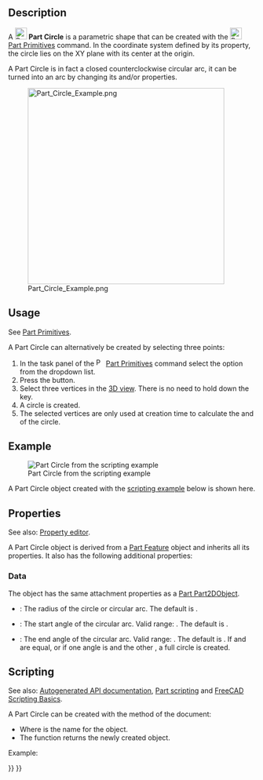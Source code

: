 <languages/>

{{Docnav
|[[Part_Spiral|Spiral]]
|[[Part_Ellipse|Ellipse]]
|[[Part_Workbench|Part]]
|IconL=Part_Spiral.svg
|IconR=Part_Ellipse.svg
|IconC=Workbench_Part.svg
}}

{{GuiCommand
|Name=Part Circle
|MenuLocation=Part → [[Part_Primitives|Create primitives]] → Circle
|Workbenches=[[Part_Workbench|Part]], [[OpenSCAD_Workbench|OpenSCAD]]
|SeeAlso=[[Part_Primitives|Part Primitives]]
}}

== Description ==

A [[Image:Part_Circle.svg|24px]] '''Part Circle''' is a parametric shape that can be created with the [[Image:Part_Primitives.svg|24px]] [[Part_Primitives|Part Primitives]] command. In the coordinate system defined by its {{PropertyData|Placement}} property, the circle lies on the XY plane with its center at the origin.

A Part Circle is in fact a closed counterclockwise circular arc, it can be turned into an arc by changing its {{PropertyData|Angle1}} and/or {{PropertyData|Angle2}} properties.

[[Image:Part_Circle_Example.png|400px]]

==Usage==

See [[Part_Primitives#Usage|Part Primitives]].

A Part Circle can alternatively be created by selecting three points:
# In the task panel of the [[Image:Part_Primitives.svg|16px]] [[Part_Primitives|Part Primitives]] command select the {{MenuCommand|[[Image:Part_Circle.svg|16px]] Circle}} option from the dropdown list.
# Press the {{Button|From three points}} button.
# Select three vertices in the [[3D_view|3D view]]. There is no need to hold down the {{KEY|Ctrl}} key.
# A circle is created.
# The selected vertices are only used at creation time to calculate the {{PropertyData|Radius}} and {{PropertyData|Placement}} of the circle.

== Example ==

[[Image:Part_Circle_Scripting_Example.png|thumb|Part Circle from the scripting example]]

A Part Circle object created with the [[#Scripting|scripting example]] below is shown here.

==Properties==

See also: [[Property_editor|Property editor]].

A Part Circle object is derived from a [[Part_Feature|Part Feature]] object and inherits all its properties. It also has the following additional properties:

=== Data ===

{{TitleProperty|Attachment}}

The object has the same attachment properties as a [[Part_Part2DObject#Data|Part Part2DObject]].

{{TitleProperty|Base}}

* {{PropertyData|Radius|Length}}: The radius of the circle or circular arc. The default is {{Value|2mm}}.
* {{PropertyData|Angle1|Angle}}: The start angle of the circular arc. Valid range: {{Value|0° &lt; value &lt;&#61; 360°}}. The default is {{Value|0°}}.
* {{PropertyData|Angle2|Angle}}: The end angle of the circular arc. Valid range: {{Value|0° &lt; value &lt;&#61; 360°}}. The default is {{Value|360°}}. If {{PropertyData|Angle1}} and {{PropertyData|Angle2}} are equal, or if one angle is {{Value|0°}} and the other {{Value|360°}}, a full circle is created.

== Scripting ==

See also: [https://freecad.github.io/SourceDoc/ Autogenerated API documentation], [[Part_scripting|Part scripting]] and [[FreeCAD_Scripting_Basics|FreeCAD Scripting Basics]].

A Part Circle can be created with the {{Incode|addObject()}} method of the document:

{{Code|code=
circle = FreeCAD.ActiveDocument.addObject("Part::Circle", "myCircle")
}}

* Where {{Incode|"myCircle"}} is the name for the object.
* The function returns the newly created object.

Example:

{{Code|code=
import FreeCAD as App

doc = App.activeDocument()

circle = doc.addObject("Part::Circle", "myCircle")
circle.Radius = 10
circle.Angle1 = 45
circle.Angle2 = 225
circle.Placement = App.Placement(App.Vector(1, 2, 3), App.Rotation(30, 45, 10))

doc.recompute()
}}


{{Docnav
|[[Part_Spiral|Spiral]]
|[[Part_Ellipse|Ellipse]]
|[[Part_Workbench|Part]]
|IconL=Part_Spiral.svg
|IconR=Part_Ellipse.svg
|IconC=Workbench_Part.svg
}}

{{Part_Tools_navi{{#translation:}}}}
{{Userdocnavi{{#translation:}}}}